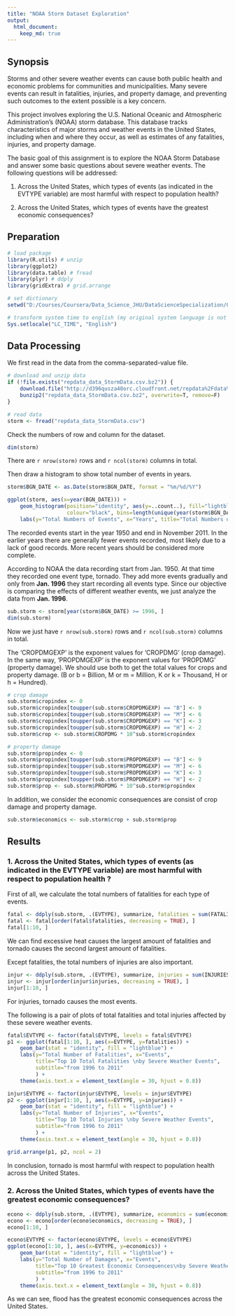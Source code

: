 ```yaml
---
title: "NOAA Storm Dataset Exploration"
output: 
  html_document:
    keep_md: true
---
```


## Synopsis

Storms and other severe weather events can cause both public health and economic problems for communities and municipalities. Many severe events can result in fatalities, injuries, and property damage, and preventing such outcomes to the extent possible is a key concern.

This project involves exploring the U.S. National Oceanic and Atmospheric Administration's (NOAA) storm database. This database tracks characteristics of major storms and weather events in the United States, including when and where they occur, as well as estimates of any fatalities, injuries, and property damage.

The basic goal of this assignment is to explore the NOAA Storm Database and answer some basic questions about severe weather events. The following questions will be addressed:

1. Across the United States, which types of events (as indicated in the EVTYPE variable) are most harmful with respect to population health?

2. Across the United States, which types of events have the greatest economic consequences?

## Preparation

```r

# load package
library(R.utils) # unzip
library(ggplot2)
library(data.table) # fread
library(plyr) # ddply
library(gridExtra) # grid.arrange

# set dictionary
setwd("D:/Courses/Coursera/Data_Science_JHU/DataScienceSpecialization/05_Reproducible_Research/Project2")

# transform system time to english (my original system language is not english)
Sys.setlocale("LC_TIME", "English")

```

## Data Processing

We first read in the data from the comma-separated-value file.

```r

# download and unzip data
if (!file.exists("repdata_data_StormData.csv.bz2")) {
    download.file("http://d396qusza40orc.cloudfront.net/repdata%2Fdata%2FStormData.csv.bz2", destfile = "repdata_data_StormData.csv.bz2")
    bunzip2("repdata_data_StormData.csv.bz2", overwrite=T, remove=F)
}

# read data
storm <- fread("repdata_data_StormData.csv")

```

Check the numbers of row and column for the dataset.

```r

dim(storm)

```

There are `r nrow(storm)` rows and `r ncol(storm)` columns in total.

Then draw a histogram to show total number of events in years.

```r

storm$BGN_DATE <- as.Date(storm$BGN_DATE, format = "%m/%d/%Y")

ggplot(storm, aes(x=year(BGN_DATE))) +
    geom_histogram(position="identity", aes(y=..count..), fill="lightblue",
                   colour="black", bins=length(unique(year(storm$BGN_DATE)))) +
    labs(y="Total Numbers of Events", x="Years", title="Total Numbers of Events in Years")

```

The recorded events start in the year 1950 and end in November 2011. In the earlier years there are generally fewer events recorded, most likely due to a lack of good records. More recent years should be considered more complete.

According to NOAA the data recording start from Jan. 1950. At that time they recorded one event type, tornado. They add more events gradually and only from **Jan. 1996** they start recording all events type. Since our objective is comparing the effects of different weather events, we just analyze the data from **Jan. 1996**.

```r

sub.storm <- storm[year(storm$BGN_DATE) >= 1996, ]
dim(sub.storm)

```

Now we just have `r nrow(sub.storm)` rows and `r ncol(sub.storm)` columns in total.

The 'CROPDMGEXP' is the exponent values for 'CROPDMG' (crop damage). In the same way, 'PROPDMGEXP' is the exponent values for 'PROPDMG' (property damage). We should use both to get the total values for crops and property damage. (B or b = Billion, M or m = Million, K or k = Thousand, H or h = Hundred).

```r

# crop damage
sub.storm$cropindex <- 0
sub.storm$cropindex[toupper(sub.storm$CROPDMGEXP) == "B"] <- 9
sub.storm$cropindex[toupper(sub.storm$CROPDMGEXP) == "M"] <- 6
sub.storm$cropindex[toupper(sub.storm$CROPDMGEXP) == "K"] <- 3
sub.storm$cropindex[toupper(sub.storm$CROPDMGEXP) == "H"] <- 2
sub.storm$crop <- sub.storm$CROPDMG * 10^sub.storm$cropindex

# property damage
sub.storm$propindex <- 0
sub.storm$propindex[toupper(sub.storm$PROPDMGEXP) == "B"] <- 9
sub.storm$propindex[toupper(sub.storm$PROPDMGEXP) == "M"] <- 6
sub.storm$propindex[toupper(sub.storm$PROPDMGEXP) == "K"] <- 3
sub.storm$propindex[toupper(sub.storm$PROPDMGEXP) == "H"] <- 2
sub.storm$prop <- sub.storm$PROPDMG * 10^sub.storm$propindex

```

In addition, we consider the economic consequences are consist of crop damage and property damage.

```r

sub.storm$economics <- sub.storm$crop + sub.storm$prop

```

## Results

### 1. Across the United States, which types of events (as indicated in the EVTYPE variable) are most harmful with respect to population health ?

First of all, we calculate the total numbers of fatalities for each type of events.

```r

fatal <- ddply(sub.storm, .(EVTYPE), summarize, fatalities = sum(FATALITIES))
fatal <- fatal[order(fatal$fatalities, decreasing = TRUE), ]
fatal[1:10, ]

```

We can find excessive heat causes the largest amount of fatalities and tornado causes the second largest amount of fatalities.

Except fatalities, the total numbers of injuries are also important.

```r

injur <- ddply(sub.storm, .(EVTYPE), summarize, injuries = sum(INJURIES))
injur <- injur[order(injur$injuries, decreasing = TRUE), ]
injur[1:10, ]

```

For injuries, tornado causes the most events.

The following is a pair of plots of total fatalities and total injuries affected by these severe weather events.

```r

fatal$EVTYPE <- factor(fatal$EVTYPE, levels = fatal$EVTYPE)
p1 <- ggplot(fatal[1:10, ], aes(x=EVTYPE, y=fatalities)) + 
    geom_bar(stat = "identity", fill = "lightblue") +
    labs(y="Total Number of Fatalities", x="Events",
         title="Top 10 Total Fatalities \nby Severe Weather Events",
         subtitle="from 1996 to 2011"
         ) +
    theme(axis.text.x = element_text(angle = 30, hjust = 0.8))

injur$EVTYPE <- factor(injur$EVTYPE, levels = injur$EVTYPE)
p2 <- ggplot(injur[1:10, ], aes(x=EVTYPE, y=injuries)) + 
    geom_bar(stat = "identity", fill = "lightblue") +
    labs(y="Total Number of Injuries", x="Events",
         title="Top 10 Total Injuries \nby Severe Weather Events",
         subtitle="from 1996 to 2011"
         ) +
    theme(axis.text.x = element_text(angle = 30, hjust = 0.8))

grid.arrange(p1, p2, ncol = 2)

```

In conclusion, tornado is most harmful with respect to population health across the United States.

### 2. Across the United States, which types of events have the greatest economic consequences?

```r

econo <- ddply(sub.storm, .(EVTYPE), summarize, economics = sum(economics))
econo <- econo[order(econo$economics, decreasing = TRUE), ]
econo[1:10, ]

econo$EVTYPE <- factor(econo$EVTYPE, levels = econo$EVTYPE)
ggplot(econo[1:10, ], aes(x=EVTYPE, y=economics)) + 
    geom_bar(stat = "identity", fill = "lightblue") +
    labs(y="Total Number of Damages", x="Events",
         title="Top 10 Greatest Economic Consequences\nby Severe Weather Events",
         subtitle="from 1996 to 2011"
         ) +
    theme(axis.text.x = element_text(angle = 30, hjust = 0.8))

```

As we can see, flood has the greatest economic consequences across the United States.